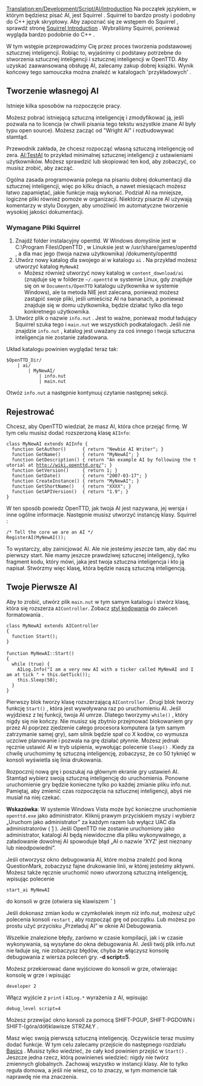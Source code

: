 [[Translation:en/Development/Script/AI/Introduction]]
<!--{{NoAI}}-->{{pl/NoAI}}
Na początek językiem, w którym będziesz pisać AI, jest Squirrel . Squirrel to bardzo prosty i podobny do C++ język skryptowy. Aby zapoznać się ze wstępem do Squirrel , sprawdź stronę [[pl/Development/Script/SI/Squirrel|Squirrel Introduction]] . Wybraliśmy Squirrel, ponieważ wygląda bardzo podobnie do C++ .

W tym wstępie przeprowadzimy Cię przez proces tworzenia podstawowej sztucznej inteligencji. Robiąc to, wyjaśnimy ci podstawy potrzebne do stworzenia sztucznej inteligencji i sztucznej inteligencji w OpenTTD. Aby uzyskać zaawansowaną obsługę AI, zalecamy zakup dobrej książki. Wynik końcowy tego samouczka można znaleźć w katalogach  'przykładowych' .

==Tworzenie własnegoj AI==
Istnieje kilka sposobów na rozpoczęcie pracy.

Możesz pobrać istniejącą sztuczną inteligencję i zmodyfikować ją, jeśli pozwala na to licencja (w chwili pisania tego tekstu wszystkie znane AI były typu open source). Możesz zacząć od "Wright AI" i rozbudowywać stamtąd.

Przewodnik zakłada, że ​​chcesz rozpocząć własną sztuczną inteligencję od zera. [[pl/Development/Script/SI/TestAI|AI:TestAI]] to przykład minimalnej sztucznej inteligencji z ustawieniami użytkowników. Możesz sprawdzić lub skopiować ten kod, aby zobaczyć, co musisz zrobić, aby zacząć. 

Ogólna zasada programowania polega na pisaniu dobrej dokumentacji dla sztucznej inteligencji, więc po kilku dniach, a nawet miesiącach możesz łatwo zapamiętać, jakie funkcje mają wykonać. Podział AI na mniejsze, logiczne pliki również pomoże w organizacji. Niektórzy pisarze AI używają komentarzy w stylu Doxygen, aby umożliwić im automatyczne tworzenie wysokiej jakości dokumentacji.

===Wymagane Pliki Squirrel ===
# Znajdź folder instalacyjny openttd. W Windows domyślnie jest w C:\Program Files\OpenTTD , w Linuksie jest w /usr/share/games/openttd , a dla mac jego (twoja nazwa użytkownika) /dokumenty/openttd
# Utwórz nowy katalog dla swojego ai w katalogu <code>ai</code> . Na przykład możesz utworzyć katalog <code>MyNewAI</code>
#* Możesz również utworzyć nowy katalog w <code>content_download/ai</code> (znajduje się w folderze  <code>~/.openttd</code> w systemie Linux, gdy znajduje się on w <code>Documents/OpenTTD</code>  katalogu użytkownika w systemie Windows), ale ta metoda NIE jest zalecana, ponieważ możesz zastąpić swoje pliki, jeśli umieścisz AI na bananach, a ponieważ znajduje się w domu użytkownika, będzie działać tylko dla tego konkretnego użytkownika.
# Utwórz plik o nazwie <code>info.nut</code> . Jest to ważne, ponieważ moduł ładujący Squirrel szuka tego i <code>main.nut</code> we wszystkich podkatalogach. Jeśli nie znajdzie <code>info.nut</code> , katalog jest uważany za coś innego i twoja sztuczna inteligencja nie zostanie załadowana.

Układ katalogu powinien wyglądać teraz tak:
<pre>
$OpenTTD_Dir/
    | ai/
        | MyNewAI/
            | info.nut 
            | main.nut
</pre>

Otwóz <code>info.nut</code> a następnie kontynuuj czytanie następnej sekcji.

==Rejestrować==

Chcesz, aby OpenTTD wiedział, że masz AI, która chce przejąć firmę. W tym celu musisz dodać rozszerzoną klasę <code>AIInfo</code>:

 class MyNewAI extends AIInfo {
   function GetAuthor()      { return "Newbie AI Writer"; }
   function GetName()        { return "MyNewAI"; }
   function GetDescription() { return "An example AI by following the tutorial at http://wiki.openttd.org/"; }
   function GetVersion()     { return 1; }
   function GetDate()        { return "2007-03-17"; }
   function CreateInstance() { return "MyNewAI"; }
   function GetShortName()   { return "XXXX"; }
   function GetAPIVersion()  { return "1.9"; }
 }

W ten sposób powiedz OpenTTD, jak twoja AI jest nazywana, jej wersja i inne ogólne informacje. Następnie musisz utworzyć instancję klasy.
Squirrel :

 /* Tell the core we are an AI */
 RegisterAI(MyNewAI());

To wystarczy, aby zainicjować AI. Ale nie jesteśmy jeszcze tam, aby dać mu pierwszy start. Nie mamy jeszcze prawdziwej sztucznej inteligencji, tylko fragment kodu, który mówi, jaka jest twoja sztuczna inteligencja i kto ją napisał. Stwórzmy więc klasę, która będzie naszą sztuczną inteligencją.

==Twoje Pierwsze AI==

Aby to zrobić, utwórz plik <code>main.nut</code> w tym samym katalogu i stwórz klasę, która się rozszerza <code>AIController</code>. Zobacz [[pl/Development/Styl kodowania|styl kodowania]] do zaleceń formatowania .

 class MyNewAI extends AIController 
 {
   function Start();
 }
 
 function MyNewAI::Start()
 {
   while (true) {
     AILog.Info("I am a very new AI with a ticker called MyNewAI and I am at tick " + this.GetTick());
     this.Sleep(50);
   }
 }

Pierwszy blok tworzy klasę rozszerzającą <code>AIController</code> . Drugi blok tworzy funkcję <code>Start()</code> , która jest wywoływana raz po uruchomieniu AI. Jeśli wyjdziesz z tej funkcji, twoja AI umrze. Dlatego tworzymy <code>while()</code> , który nigdy się nie kończy.
Nie musisz się zbytnio przejmować blokowaniem gry przez AI poprzez zjedzenie całego procesora komputera (a tym samym zatrzymanie samej gry), sam silnik będzie spał co X kodów, co wymusza uczciwe planowanie i pozwala na grę działać płynnie. Możesz jednak ręcznie ustawić AI w tryb uśpienia, wywołując polecenie <code>Sleep()</code> . Kiedy za chwilę uruchomimy tę sztuczną inteligencję, zobaczysz, że co 50 tyknięć w konsoli wyświetla się linia drukowania.

Rozpocznij nową grę i poszukaj na głównym ekranie gry ustawień AI. Stamtąd wybierz swoją sztuczną inteligencję do uruchomienia. Ponowne uruchomienie gry będzie konieczne tylko po każdej zmianie pliku info.nut. Pamiętaj, aby zmienić czas rozpoczęcia na sztucznej inteligencji, abyś nie musiał na niej czekać.

'''Wskazówka''':
W systemie Windows Vista może być konieczne uruchomienie <code>openttd.exe</code> jako administrator. Kliknij prawym przyciskiem myszy i wybierz „Uruchom jako administrator” za każdym razem lub wyłącz UAC dla administratorów ( [http://www.howtogeek.com/howto/windows-vista/disable-user-account-controluac-for-administrators-only/] ).
Jeśli OpenTTD nie zostanie uruchomiony jako administrator, katalogi AI będą niewidoczne dla pliku wykonywalnego, a załadowanie dowolnej AI spowoduje błąd „AI o nazwie 'XYZ' jest nieznany lub nieodpowiedni”.

Jeśli otworzysz okno debugowania AI, które można znaleźć pod ikoną QuestionMark, zobaczysz fajne drukowanie linii, w której jesteśmy aktywni. Możesz także ręcznie uruchomić nowo utworzoną sztuczną inteligencję, wpisując polecenie
 start_ai MyNewAI
do konsoli w grze (otwiera się klawiszem '''`''' )

Jeśli dokonasz zmian kodu w czymkolwiek innym niż info.nut, możesz użyć polecenia konsoli <code>restart</code> , aby rozpocząć grę od początku. Lub możesz po prostu użyć przycisku „Przeładuj AI” w oknie AI Debugowania.

Wszelkie znalezione błędy, zarówno w czasie kompilacji, jak i w czasie wykonywania, są wysyłane do okna debugowania AI. Jeśli twój plik info.nut nie ładuje się, nie zobaczysz błędów, chyba że włączysz konsolę debugowania z wiersza poleceń gry. '''-d script=5'''.


Możesz przekierować dane wyjściowe do konsoli w grze, otwierając konsolę w grze i wpisując
 developer 2
Włącz wyjście z <code>print</code> i <code>AILog.*</code> wyrażenia z AI, wpisując
 debug_level script=4

Możesz przewijać okno konsoli za pomocą SHIFT-PGUP, SHIFT-PGDOWN i SHIFT-(góra/dół)klawisze STRZAŁY .

Masz więc swoją pierwszą sztuczną inteligencję. Oczywiście teraz musimy dodać funkcje. W tym celu zalecamy przejście do następnego rozdziału [[pl/Development/Script/SI/Basics|Basics]] . Musisz tylko wiedzieć, że cały kod powinien przejść w <code>Start()</code> . Jeszcze jedna rzecz, którą powinieneś wiedzieć: nigdy nie twórz zmiennych globalnych. Zachowaj wszystko w instancji klasy. Ale to tylko reguła domowa, a jeśli nie wiesz, co to znaczy, w tym momencie tak naprawdę nie ma znaczenia.